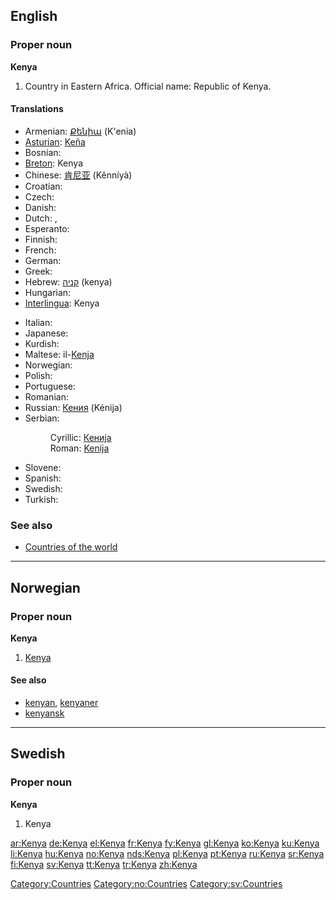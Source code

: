 ==English==

===Proper noun===
{{wikipedia}}
'''Kenya'''

# Country in Eastern Africa. Official name: Republic of Kenya.

====Translations====
{{trans-top|country in Eastern Africa}}
* Armenian: [[Քենիա]] (K'enia)
* [[Asturian]]: [[Keña]]
* Bosnian: {{t-|bs|Kenija|f}}
* [[Breton]]: Kenya
* Chinese: [[肯尼亚]] (Kěnníyà)
* Croatian: {{t-|hr|Kenija|f}}
* Czech: {{t+|cs|Keňa|f}}
* Danish: {{t-|da|Kenya}}
* Dutch: {{t+|nl|Kenia}}, {{t-|nl|Kenya}}
* Esperanto: {{t-|eo|Kenjo|xs=Esperanto}}
* Finnish: {{t+|fi|Kenia}}
* French: {{t+|fr|Kenya}}
* German: {{t+|de|Kenia}}
* Greek: {{t-|el|Κένυα|f|tr=Kénya|sc=Grek}}
* Hebrew: [[קניה]] (kenya)
* Hungarian: {{t+|hu|Kenya}}
* [[Interlingua]]: Kenya
{{trans-mid}}
* Italian: {{t-|it|Kenya}}
* Japanese: {{t+|ja|ケニア|tr=Kenia|sc=Jpan}}
* Kurdish: {{KUchar|[[کینیا]]}}
* Maltese: il-[[Kenja]]
* Norwegian: {{t-|no|Kenya}}
* Polish: {{t+|pl|Kenia|f}}
* Portuguese: {{t+|pt|Quénia|f}}
* Romanian: {{t-|ro|Kenya|f}}
* Russian: [[Кения]] (Kénija) {{f}}
* Serbian:
*: Cyrillic: [[Кенија#Serbian|Кенија]] {{f}}
*: Roman: [[Kenija#Serbian|Kenija]] {{f}}
* Slovene: {{t+|sl|Kenija|f}}
* Spanish: {{t+|es|Kenia|f}}
* Swedish: {{t+|sv|Kenya}}
* Turkish: {{t+|tr|Kenya}}
{{trans-bottom}}

===See also===
* [[Appendix:Countries of the world|Countries of the world]]

[[Category:Countries]]

----

==Norwegian==

===Proper noun===
'''Kenya'''

# [[#English|Kenya]]

====See also====
* [[kenyan]], [[kenyaner]]
* [[kenyansk]]

[[Category:no:Countries]]

----

==Swedish==

===Proper noun===
'''Kenya'''

# Kenya

[[Category:sv:Countries]]

[[ar:Kenya]]
[[de:Kenya]]
[[el:Kenya]]
[[fr:Kenya]]
[[fy:Kenya]]
[[gl:Kenya]]
[[ko:Kenya]]
[[ku:Kenya]]
[[li:Kenya]]
[[hu:Kenya]]
[[no:Kenya]]
[[nds:Kenya]]
[[pl:Kenya]]
[[pt:Kenya]]
[[ru:Kenya]]
[[sr:Kenya]]
[[fi:Kenya]]
[[sv:Kenya]]
[[tt:Kenya]]
[[tr:Kenya]]
[[zh:Kenya]]